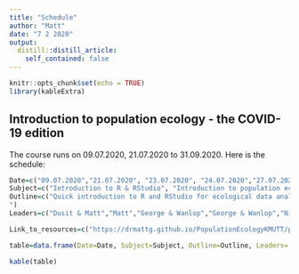 ```yaml
---
title: "Schedule"
author: "Matt"
date: "7 2 2020"
output:
  distill::distill_article:
    self_contained: false
---
```


```r
knitr::opts_chunk$set(echo = TRUE)
library(kableExtra)

```

## Introduction to population ecology - the COVID-19 edition

The course runs on 09.07.2020, 21.07.2020 to 31.09.2020. Here is the schedule: 

```r

Date=c("09.07.2020","21.07.2020", "23.07.2020", "24.07.2020","27.07.2020","28.07.2020","29.07.2020")
Subject=c("Introduction to R & RStudio", "Introduction to population ecology", "'Classic' population ecology models", "Species interactions", "Population viability analysis","Introduction to Bayesian analysis","Structured decision making")
Outline=c("Quick introduction to R and RStudio for ecological data analysis and plotting graphs", "What is population ecology? Why do we study it? Broad approaches to modelling population change. Discrete and continuous growth models. Limited populations. Carrying capacity. Allee effects", "Lotka-Volterra models. Leslie/Transition matrices-age/stage", "Competition. Predation & Herbivory. Symbiosis", "What is PVA? Hunting mortality - compensatory or additive", "Approximate Bayesian Computation. Components of a Bayesian model (Priors, Data, Generative models)", "Decision making under uncertainty. Adaptive management. Structure of decision making process. Dealing with uncertainty. Conflicting objective. Bayesian networks for decision making. Agent based simulations for decision making
") 
Leaders=c("Dusit & Matt","Matt","George & Wanlop","George & Wanlop","Niti", "Dusit", "Matt")

Link_to_resources=c("https://drmattg.github.io/PopulationEcologyKMUTT/posts/RStudio_for_beginners/",NA,NA,NA,NA,NA,NA)

table=data.frame(Date=Date, Subject=Subject, Outline=Outline, Leaders= Leaders, Link_to_resources=Link_to_resources)

kable(table)
```

